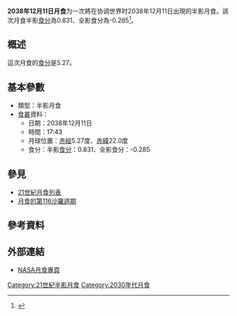 {{future}}
{{Infobox lunar eclipse
| date        = 2038年12月11日
| time        = 17:43
| nature     = 半影月食
| saros       = 116
| gamma           = -1.145
| magnitude      = 半影食分：0.831<br/>全影食分：-0.285
| par_duration   = 
| tot_duration    = 
| chart               = Lunar eclipse chart close-2038Dec11.png
}}
'''2038年12月11日月食'''为一次將在协调世界时2038年12月11日出現的半影月食。該次月食半影[[食分|食分]]為0.831、全影食分為-0.285<ref name="nasa_catalog_list">{{cite web|url=http://sunearth.gsfc.nasa.gov/eclipse/LEcat/LE2001-2100.html|title=Lunar Eclipses: 2001 to 2100|language=en|publisher=[[NASA|NASA]]|archiveurl=https://web.archive.org/web/19990202141830/http://sunearth.gsfc.nasa.gov/eclipse/LEcat/LE2001-2100.html|archivedate=1999-02-02|deadurl=yes|accessdate=2016-09-10}}</ref>。

== 概述 ==
這次月食的[[食分|食分]]是5.27。

== 基本參數 ==
{{NoteUTC}}
* 類型：半影月食
*[[食甚|食甚]]資料：
** 日期：2038年12月11日
** 時間：17:43
** 月球位置：[[赤經|赤經]]5.27度、[[赤緯|赤緯]]22.0度
** 食分：半影[[食分|食分]]：0.831、全影食分：-0.285


== 參見 ==
{{portal box|天文學}}
* [[21世紀月食列表|21世紀月食列表]]
* [[月食的第116沙羅週期|月食的第116沙羅週期]]

== 參考資料 ==
{{reflist}}

== 外部連結 ==
* [http://eclipse.gsfc.nasa.gov/lunar.html NASA月食專頁]{{Wayback|url=http://eclipse.gsfc.nasa.gov/lunar.html |date=20181231235927 }}{{en icon}}
{{Lunar-eclipse-stub}}
{{月食}}

[[Category:21世紀半影月食|Category:21世紀半影月食]]
[[Category:2030年代月食|Category:2030年代月食]]